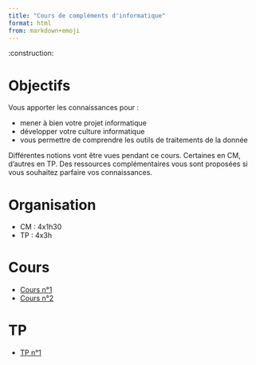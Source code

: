 ```yaml
---
title: "Cours de compléments d'informatique"
format: html
from: markdown+emoji
---
```


:construction:

# Objectifs

Vous apporter les connaissances pour :

- mener à bien votre projet informatique
- développer votre culture informatique
- vous permettre de comprendre les outils de traitements de la donnée

Différentes notions vont être vues pendant ce cours. 
Certaines en CM, d'autres en TP. 
Des ressources complémentaires vous sont proposées si vous souhaitez parfaire vos connaissances.

# Organisation

- CM : 4x1h30
- TP : 4x3h

# Cours

* [Cours n°1](docs/cours/cm1.qmd)
* [Cours n°2](docs/cours/cm2.qmd)


# TP 

* [TP n°1](docs/tp/tp1.qmd)
